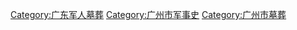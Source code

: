 [[Category:广东军人墓葬|Category:广东军人墓葬]]
[[Category:广州市军事史|Category:广州市军事史]]
[[Category:广州市墓葬|Category:广州市墓葬]]